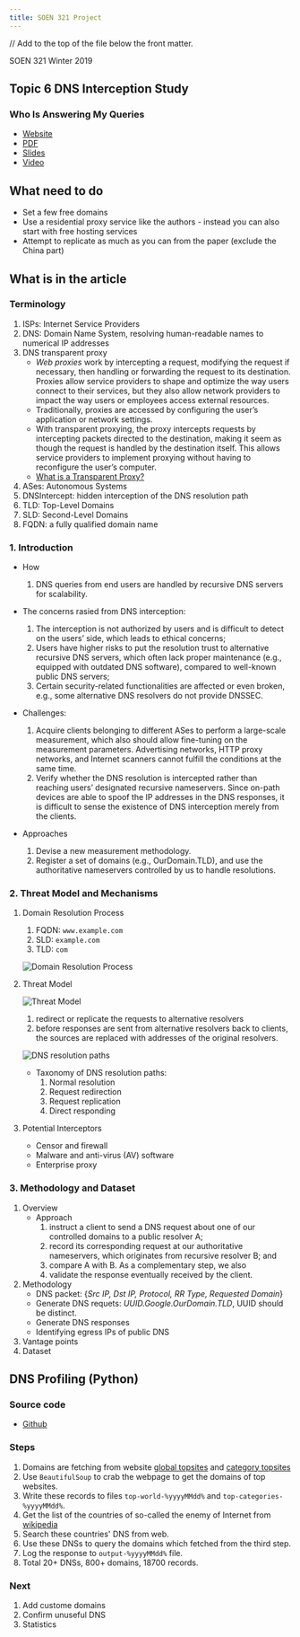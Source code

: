 ```yaml
---
title: SOEN 321 Project
---
```


// Add to the top of the file below the front matter.

SOEN 321 Winter 2019

## Topic 6 DNS Interception Study

### Who Is Answering My Queries
* [Website](https://www.usenix.org/conference/usenixsecurity18/presentation/liu-baojun)
* [PDF](https://www.usenix.org/system/files/conference/usenixsecurity18/sec18-liu_0.pdf)
* [Slides](https://www.usenix.org/sites/default/files/conference/protected-files/security18_slides_liu.pdf)
* [Video](https://www.youtube.com/watch?v=jp1ktGTUOQs)

## What need to do
* Set a few free domains
* Use a residential proxy service like the authors - instead you can also start with free hosting services
* Attempt to replicate as much as you can from the paper (exclude the China part)
    
## What is in the article


### Terminology
1. ISPs: Internet Service Providers
2. DNS: Domain Name System, resolving human-readable names to numerical IP addresses
3. DNS transparent proxy
    * _Web proxies_ work by intercepting a request, modifying the request if necessary, then handling or forwarding the request to its destination. Proxies allow service providers to shape and optimize the way users connect to their services, but they also allow network providers to impact the way users or employees access external resources.
    * Traditionally, proxies are accessed by configuring the user’s application or network settings. 
    * With transparent proxying, the proxy intercepts requests by intercepting packets directed to the destination, making it seem as though the request is handled by the destination itself. This allows service providers to implement proxying without having to reconfigure the user’s computer.
    * [What is a Transparent Proxy?](https://www.maxcdn.com/one/visual-glossary/transparent-proxy/)
4. ASes: Autonomous Systems
5. DNSIntercept: hidden interception of the DNS resolution path
6. TLD: Top-Level Domains
7. SLD: Second-Level Domains
8. FQDN: a fully qualified domain name

### 1. Introduction

* How
    1. DNS queries from end users are handled by recursive DNS servers for scalability.

* The concerns rasied from DNS interception:
    1. The interception is not authorized by users and is difficult to detect on the users’ side, which leads to ethical concerns;
    2. Users have higher risks to put the resolution trust to alternative recursive DNS servers, which often lack proper maintenance (e.g., equipped with outdated DNS software), compared to well-known public DNS servers;
    3. Certain security-related functionalities are affected or even broken, e.g., some alternative DNS resolvers do not provide DNSSEC.

* Challenges:
    1. Acquire clients belonging to different ASes to perform a large-scale measurement, which also should allow fine-tuning on the measurement parameters. Advertising networks, HTTP proxy networks, and Internet scanners cannot fulfill the conditions at the same time. 
    2. Verify whether the DNS resolution is intercepted rather than reaching users’ designated recursive nameservers. Since on-path devices are able to spoof the IP addresses in the DNS responses, it is difficult to sense the existence of DNS interception merely from the clients.

* Approaches
    1. Devise a new measurement methodology.
    2. Register a set of domains (e.g., OurDomain.TLD), and use the authoritative nameservers controlled by us to handle resolutions.

### 2. Threat Model and Mechanisms

1. Domain Resolution Process
    1. FQDN: `www.example.com`
    2. SLD: `example.com`
    3. TLD: `com`

    ![Domain Resolution Process](/resources/note/SOEN321/DRP.png)

2. Threat Model

    ![Threat Model](/resources/note/SOEN321/DRP_TM.png)
    
    1. redirect or replicate the requests to alternative resolvers
    2. before responses are sent from alternative resolvers back to clients, the sources are replaced with addresses of the original resolvers.

    ![DNS resolution paths](/resources/note/SOEN321/DNSRP.png)
    * Taxonomy of DNS resolution paths:
        1. Normal resolution
        2. Request redirection
        3. Request replication
        4. Direct responding

3. Potential Interceptors
    * Censor and firewall
    * Malware and anti-virus (AV) software
    * Enterprise proxy

### 3. Methodology and Dataset

1. Overview
    * Approach
        1. instruct a client to send a DNS request about one of our controlled domains to a public resolver A;
        2. record its corresponding request at our authoritative nameservers, which originates from recursive resolver B; and
        3. compare A with B. As a complementary step, we also
        4. validate the response eventually received by the client.
2. Methodology
    * DNS packet: {_Src IP, Dst IP, Protocol, RR Type, Requested Domain_}
    * Generate DNS requets: _UUID.Google.OurDomain.TLD_, UUID should be distinct.
    * Generate DNS responses
    * Identifying egress IPs of public DNS
3. Vantage points
4. Dataset

## DNS Profiling (Python)

### Source code
* [Github](https://github.com/lingt-xyz/Information-Systems-Security)

### Steps

1. Domains are fetching from website [global topsites](https://www.alexa.com/topsites) and [category topsites](https://www.alexa.com/topsites/category)
2. Use `BeautifulSoup` to crab the webpage to get the domains of top websites.
3. Write these records to files `top-world-%yyyyMMdd%` and `top-categories-%yyyyMMdd%`.
4. Get the list of the countries of so-called the enemy of Internet from [wikipedia](https://en.wikipedia.org/wiki/Internet_censorship_and_surveillance_by_country)
6. Search these countries' DNS from web.
7. Use these DNSs to query the domains which fetched from the third step.
8. Log the response to `output-%yyyyMMdd%` file.
9. Total $20+$ DNSs, $800+$ domains, $18700$ records.

### Next

1. Add custome domains
2. Confirm unuseful DNS
3. Statistics
